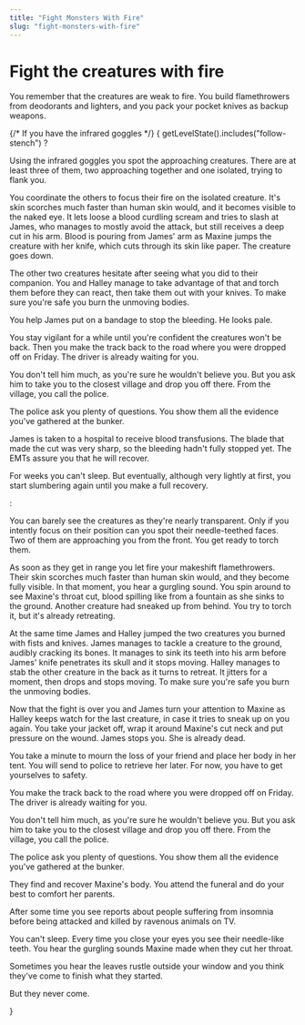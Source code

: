 ```yaml
---
title: "Fight Monsters With Fire"
slug: "fight-monsters-with-fire"
---
```



# Fight the creatures with fire

You remember that the creatures are weak to fire. You build flamethrowers from deodorants and lighters, and you pack your pocket knives as backup weapons.

{/* If you have the infrared goggles */}
{
    getLevelState().includes("follow-stench") 
        ? <div>
            <p>Using the infrared goggles you spot the approaching creatures. There are at least three of them, two approaching together and one isolated, trying to flank you. </p>
            <p>You coordinate the others to focus their fire on the isolated creature. It's skin scorches much faster than human skin would, and it becomes visible to the naked eye. It lets loose a blood curdling scream and tries to slash at James, who manages to mostly avoid the attack, but still receives a deep cut in his arm. Blood is pouring from James' arm as Maxine jumps the creature with her knife, which cuts through its skin like paper. The creature goes down.</p>
            <p>The other two creatures hesitate after seeing what you did to their companion. You and Halley manage to take advantage of that and torch them before they can react, then take them out with your knives. To make sure you're safe you burn the unmoving bodies.</p>
            <p>You help James put on a bandage to stop the bleeding. He looks pale.</p>
            <p>You stay vigilant for a while until you're confident the creatures won't be back. Then you make the track back to the road where you were dropped off on Friday. The driver is already waiting for you.</p>
            <p>You don't tell him much, as you're sure he wouldn't believe you. But you ask him to take you to the closest village and drop you off there. From the village, you call the police.</p>
            <p>The police ask you plenty of questions. You show them all the evidence you've gathered at the bunker.</p>
            <p>James is taken to a hospital to receive blood transfusions. The blade that made the cut was very sharp, so the bleeding hadn't fully stopped yet. The EMTs assure you that he will recover.</p>
            <p>For weeks you can't sleep. But eventually, although very lightly at first, you start slumbering again until you make a full recovery.</p>
        </div>
        : <div>
            <p>You can barely see the creatures as they're nearly transparent. Only if you intently focus on their position can you spot their needle-teethed faces. Two of them are approaching you from the front. You get ready to torch them.</p>
            <p>As soon as they get in range you let fire your makeshift flamethrowers. Their skin scorches much faster than human skin would, and they become fully visible. In that moment, you hear a gurgling sound. You spin around to see Maxine's throat cut, blood spilling like from a fountain as she sinks to the ground. Another creature had sneaked up from behind. You try to torch it, but it's already retreating.</p>
            <p>At the same time James and Halley jumped the two creatures you burned with fists and knives. James manages to tackle a creature to the ground, audibly cracking its bones. It manages to sink its teeth into his arm before James' knife penetrates its skull and it stops moving. Halley manages to stab the other creature in the back as it turns to retreat. It jitters for a moment, then drops and stops moving. To make sure you're safe you burn the unmoving bodies.</p>
            <p>Now that the fight is over you and James turn your attention to Maxine as Halley keeps watch for the last creature, in case it tries to sneak up on you again. You take your jacket off, wrap it around Maxine's cut neck and put pressure on the wound. James stops you. She is already dead.</p>
            <p>You take a minute to mourn the loss of your friend and place her body in her tent. You will send to police to retrieve her later. For now, you have to get yourselves to safety.</p>
            <p>You make the track back to the road where you were dropped off on Friday. The driver is already waiting for you.</p>
            <p>You don't tell him much, as you're sure he wouldn't believe you. But you ask him to take you to the closest village and drop you off there. From the village, you call the police.</p>
            <p>The police ask you plenty of questions. You show them all the evidence you've gathered at the bunker.</p>
            <p>They find and recover Maxine's body. You attend the funeral and do your best to comfort her parents.</p>
            <p>After some time you see reports about people suffering from insomnia before being attacked and killed by ravenous animals on TV.</p>
            <p>You can't sleep. Every time you close your eyes you see their needle-like teeth. You hear the gurgling sounds Maxine made when they cut her throat.</p>
            <p>Sometimes you hear the leaves rustle outside your window and you think they've come to finish what they started.</p>
            <p>But they never come.</p>
        </div>
}
